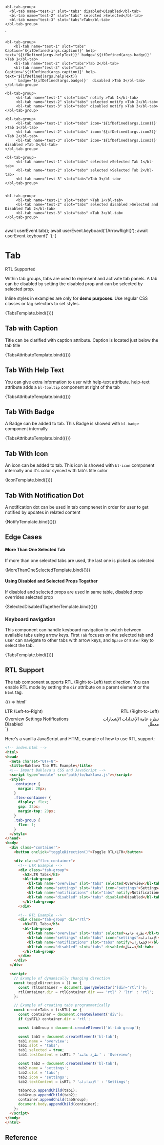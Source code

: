 
<Meta
  title="Components/Tab/Tab"
  component="bl-tab"
/>

    <bl-tab-group>
      <bl-tab name="test-1" slot="tabs" disabled>Disabled</bl-tab>
      <bl-tab name="test-2" slot="tabs" selected >Selected</bl-tab>
      <bl-tab name="test-3" slot="tabs">Tab</bl-tab>
    </bl-tab-group>
  `

    <bl-tab-group>
        <bl-tab name="test-1" slot="tabs" Caption='${ifDefined(args.caption)}' help-text='${ifDefined(args.helpText)}' badge='${ifDefined(args.badge)}' >Tab 1</bl-tab>
        <bl-tab name="test-2" slot="tabs">Tab 2</bl-tab>
        <bl-tab name="test-3" slot="tabs" Caption='${ifDefined(args.caption)}' help-text='${ifDefined(args.helpText)}
        ' badge='${ifDefined(args.badge)}'  disabled >Tab 3</bl-tab>
    </bl-tab-group>
    `
    <bl-tab-group>
         <bl-tab name="test-1" slot="tabs" notify >Tab 1</bl-tab>
         <bl-tab name="test-2" slot="tabs" selected notify >Tab 2</bl-tab>
         <bl-tab name="test-3" slot="tabs" disabled notify >Tab 3</bl-tab>
    </bl-tab-group>
        `
    <bl-tab-group>
         <bl-tab name="test-1" slot="tabs" icon='${ifDefined(args.icon1)}' >Tab 1</bl-tab>
         <bl-tab name="test-2" slot="tabs" icon='${ifDefined(args.icon2)}' >Tab 2</bl-tab>
         <bl-tab name="test-3" slot="tabs" icon='${ifDefined(args.icon3)}' disabled >Tab 3</bl-tab>
    </bl-tab-group>
        `
    <bl-tab-group>
         <bl-tab name="test-1" slot="tabs" selected >Selected Tab 1</bl-tab>
         <bl-tab name="test-2" slot="tabs" selected >Selected Tab 2</bl-tab>
         <bl-tab name="test-3" slot="tabs">Tab 3</bl-tab>
    </bl-tab-group>
        `

    <bl-tab-group>
         <bl-tab name="test-1" slot="tabs" >Tab 1</bl-tab>
         <bl-tab name="test-2" slot="tabs" selected disabled >Selected and Disabled Tab 2</bl-tab>
         <bl-tab name="test-3" slot="tabs" >Tab 3</bl-tab>
    </bl-tab-group>
        `

  await userEvent.tab();
  await userEvent.keyboard('{ArrowRight}');
  await userEvent.keyboard(' ');
}

# Tab

<bl-badge icon="check_fill">RTL Supported</bl-badge>

Within tab groups, tabs are used to represent and activate tab panels. A tab can be disabled by setting the disabled prop and can be selected by selected prop.

<bl-alert variant="warning" icon>Inline styles in examples are only for **demo purposes**. Use regular CSS classes or tag selectors to set styles.</bl-alert>

<Canvas>
<Story name="Basic Usage">
    {TabsTemplate.bind({})}
  </Story>
</Canvas>


## Tab with Caption
Title can be clarified with caption attribute. Caption is located just below the tab title

<Canvas>
<Story name="Tab With Caption"  args={{ caption: 'Caption' }}>
    {TabsAttributeTemplate.bind({})}
  </Story>
</Canvas>

## Tab With Help Text
You can give extra information to user with help-text attribute. help-text attribute adds a `bl-tooltip` component at right of the tab

<Canvas>
<Story name="Tab With Help Text"  args={{helpText:'helpText' }}>
    {TabsAttributeTemplate.bind({})}
  </Story>
</Canvas>

## Tab With Badge
A Badge can be added to tab. This Badge is showed with `bl-badge` component internally

<Canvas>
<Story name="Tab With Badge"  args={{badge:'New' }}>
    {TabsAttributeTemplate.bind({})}
  </Story>
</Canvas>

## Tab With Icon
An icon can be added to tab. This icon is showed with `bl-icon` component internally and it's color synced with tab's title color

<Canvas>
<Story name="Tab With Icon" args={{icon1:'heart', icon2:'settings', icon3:'book', icon4:'academy', icon5:'account', icon6:'attach', icon7:'award', icon8:'browser' }}>
    {IconTemplate.bind({})}
 </Story>
</Canvas>

## Tab With Notification Dot
A notification dot can be used in tab compnenet in order for user to get notified by updates in related content

<Canvas>
<Story name="Tab With Notification Dot">
    {NotifyTemplate.bind({})}
  </Story>
</Canvas>

## Edge Cases

#### More Than One Selected Tab
If more than one selected tabs are used, the last one is picked as selected

<Canvas>
<Story name="More Than One Selected Tab">
    {MoreThanOneSelectedTemplate.bind({})}
  </Story>
</Canvas>

#### Using Disabled and Selected Props Together
If disabled and selected props are used in same table, disabled prop overrides selected prop

<Canvas>
<Story name="Using Disabled and Selected Props Together">
    {SelectedDisabledTogetherTemplate.bind({})}
  </Story>
</Canvas>

### Keyboard navigation

This component can handle keyboard navigation to switch between available tabs using arrow keys. First `Tab` focuses on the selected tab and user can navigate to other tabs with arrow keys, and `Space` or `Enter` key to select the tab.

<Canvas>
<Story name="Keyboard navigation" play={focusTab}>
    {TabsTemplate.bind({})}
  </Story>
</Canvas>

## RTL Support

The tab component supports RTL (Right-to-Left) text direction. You can enable RTL mode by setting the `dir` attribute on a parent element or the `html` tag.

<Canvas>
  <Story name="RTL Support">
    {() => html`
      <div style="display: flex; gap: 32px;">
        <div>
          <p style="margin-bottom: 8px;">LTR (Left-to-Right)</p>
          <bl-tab-group>
            <bl-tab name="overview" slot="tabs" selected>Overview</bl-tab>
            <bl-tab name="settings" slot="tabs" icon="settings">Settings</bl-tab>
            <bl-tab name="notifications" slot="tabs" notify>Notifications</bl-tab>
            <bl-tab name="disabled" slot="tabs" disabled>Disabled</bl-tab>
          </bl-tab-group>
        </div>
        <div dir="rtl">
          <p style="margin-bottom: 8px;">RTL (Right-to-Left)</p>
          <bl-tab-group>
            <bl-tab name="overview" slot="tabs" selected>نظرة عامة</bl-tab>
            <bl-tab name="settings" slot="tabs" icon="settings">الإعدادات</bl-tab>
            <bl-tab name="notifications" slot="tabs" notify>الإشعارات</bl-tab>
            <bl-tab name="disabled" slot="tabs" disabled>معطل</bl-tab>
          </bl-tab-group>
        </div>
      </div>
    `}
  </Story>
</Canvas>

Here's a vanilla JavaScript and HTML example of how to use RTL support:

```html
<!-- index.html -->
<html>
<head>
  <meta charset="UTF-8">
  <title>Baklava Tab RTL Example</title>
  <!-- Import Baklava's CSS and JavaScript -->
  <script type="module" src="path/to/baklava.js"></script>
  <style>
    .container {
      margin: 20px;
    }
    .flex-container {
      display: flex;
      gap: 32px;
      margin-top: 20px;
    }
    .tab-group {
      flex: 1;
    }
  </style>
</head>
<body>
  <div class="container">
    <button onclick="toggleDirection()">Toggle RTL/LTR</button>

    <div class="flex-container">
      <!-- LTR Example -->
      <div class="tab-group">
        <h3>LTR Tabs</h3>
        <bl-tab-group>
          <bl-tab name="overview" slot="tabs" selected>Overview</bl-tab>
          <bl-tab name="settings" slot="tabs" icon="settings">Settings</bl-tab>
          <bl-tab name="notifications" slot="tabs" notify>Notifications</bl-tab>
          <bl-tab name="disabled" slot="tabs" disabled>Disabled</bl-tab>
        </bl-tab-group>
      </div>

      <!-- RTL Example -->
      <div class="tab-group" dir="rtl">
        <h3>RTL Tabs</h3>
        <bl-tab-group>
          <bl-tab name="overview" slot="tabs" selected>نظرة عامة</bl-tab>
          <bl-tab name="settings" slot="tabs" icon="settings">الإعدادات</bl-tab>
          <bl-tab name="notifications" slot="tabs" notify>الإشعارات</bl-tab>
          <bl-tab name="disabled" slot="tabs" disabled>معطل</bl-tab>
        </bl-tab-group>
      </div>
    </div>
  </div>

  <script>
    // Example of dynamically changing direction
    const toggleDirection = () => {
      const rtlContainer = document.querySelector('[dir="rtl"]');
      rtlContainer.dir = rtlContainer.dir === 'rtl' ? 'ltr' : 'rtl';
    };

    // Example of creating tabs programmatically
    const createTabs = (isRTL) => {
      const container = document.createElement('div');
      if (isRTL) container.dir = 'rtl';

      const tabGroup = document.createElement('bl-tab-group');

      const tab1 = document.createElement('bl-tab');
      tab1.name = 'overview';
      tab1.slot = 'tabs';
      tab1.selected = true;
      tab1.textContent = isRTL ? 'نظرة عامة' : 'Overview';

      const tab2 = document.createElement('bl-tab');
      tab2.name = 'settings';
      tab2.slot = 'tabs';
      tab2.icon = 'settings';
      tab2.textContent = isRTL ? 'الإعدادات' : 'Settings';

      tabGroup.appendChild(tab1);
      tabGroup.appendChild(tab2);
      container.appendChild(tabGroup);
      document.body.appendChild(container);
    };
  </script>
</body>
</html>
```

## Reference

<ArgsTable of="bl-tab" />


